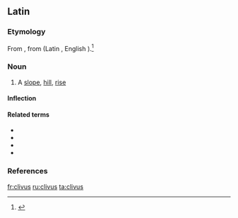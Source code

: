 ==Latin==
===Etymology===
From {{etyl|ine-pro|la}} {{recons|ḱleywo-|lang=ine-pro}}, from {{proto|ine-pro|ḱley-|to lean|lang=la}} (Latin {{term|clino|clīnō|lang=la}}, English {{term|lean|lang=en}}).<ref>{{R:Online Etymology Dictionary|declivity}}</ref>

===Noun===
{{la-noun|clīvus|clivi|clīvī|m|second}}

# A [[slope]], [[hill]], [[rise]]

====Inflection====
{{la-decl-2nd|cliv|clīv}}

====Related terms====
* {{l|la|clinatus|clīnātus}}
* {{l|la|clino|clīnō}}
* {{l|la|clivosus|clīvōsus}}
* {{l|la|clivulus|clīvulus}}

===References===
<references/> 

[[fr:clivus]]
[[ru:clivus]]
[[ta:clivus]]